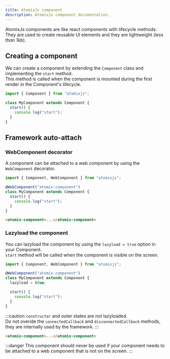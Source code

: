 ```yaml
---
title: AtomixJs component
description: AtomixJs component documentation.
---
```


AtomixJs components are like react components with lifecycle methods. They are used to create reusable UI elements and they are lightweight (_less than 1kb_).

## Creating a component

We can create a component by extending the `Component` class and implementing the `start` method.\
This method is called when the component is mounted during the first render in the Component's lifecycle.

```ts
import { Component } from "atomixjs";

class MyComponent extends Component {
  start() {
    console.log("start");
  }
}
```

## Framework auto-attach

### WebComponent decorator

A component can be attached to a web component by using the `WebComponent` decorator.

```ts
import { Component, WebComponent } from "atomixjs";

@WebComponent("atomix-component")
class MyComponent extends Component {
  start() {
    console.log("start");
  }
}
```

```html
<atomix-component>...</atomix-component>
```

### Lazyload the component

You can lazyload the component by using the `lazyload = true` option in your Component.\
`start` method will be called when the component is visible on the screen.

```ts
import { Component, WebComponent } from "atomixjs";

@WebComponent("atomix-component")
class MyComponent extends Component {
  lazyload = true;

  start() {
    console.log("start");
  }
}
```

:::caution
`constructor` and outer states are not lazyloaded.\
Do not overide the `connectedCallback` and `disconnectedCallback` methods, they are internally used by the framework.
:::

```html
<atomix-component>...</atomix-component>
```

:::danger
This component should never be used if your component needs to be attached to a web component that is not on the screen.
:::
